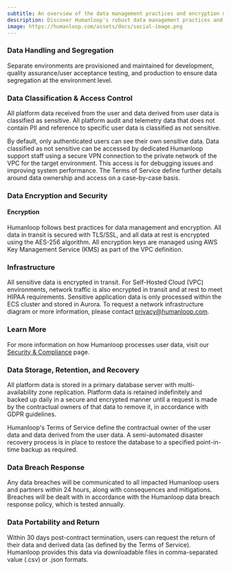 ```yaml
---
subtitle: An overview of the data management practices and encryption methodologies used by Humanloop
description: Discover Humanloop's robust data management practices and state-of-the-art encryption methods ensuring maximum security and compliance for AI applications.
image: https://humanloop.com/assets/docs/social-image.png
---
```


### Data Handling and Segregation

Separate environments are provisioned and maintained for development, quality assurance/user acceptance testing, and production to ensure data segregation at the environment level.

### Data Classification & Access Control

All platform data received from the user and data derived from user data is classified as sensitive. All platform audit and telemetry data that does not contain PII and reference to specific user data is classified as not sensitive.

By default, only authenticated users can see their own sensitive data. Data classified as not sensitive can be accessed by dedicated Humanloop support staff using a secure VPN connection to the private network of the VPC for the target environment. This access is for debugging issues and improving system performance. The Terms of Service define further details around data ownership and access on a case-by-case basis.

### Data Encryption and Security

#### Encryption

Humanloop follows best practices for data management and encryption. All data in transit is secured with TLS/SSL, and all data at rest is encrypted using the AES-256 algorithm. All encryption keys are managed using AWS Key Management Service (KMS) as part of the VPC definition.

### Infrastructure

All sensitive data is encrypted in transit. For Self-Hosted Cloud (VPC) environments, network traffic is also encrypted in transit and at rest to meet HIPAA requirements. Sensitive application data is only processed within the ECS cluster and stored in Aurora. To request a network infrastructure diagram or more information, please contact [privacy@humanloop.com](mailto:privacy@humanloop.com).

### Learn More

For more information on how Humanloop processes user data, visit our [Security & Compliance](https://humanloop.com/security-compliance) page.

### Data Storage, Retention, and Recovery

All platform data is stored in a primary database server with multi-availability zone replication. Platform data is retained indefinitely and backed up daily in a secure and encrypted manner until a request is made by the contractual owners of that data to remove it, in accordance with GDPR guidelines.

Humanloop's Terms of Service define the contractual owner of the user data and data derived from the user data. A semi-automated disaster recovery process is in place to restore the database to a specified point-in-time backup as required.

### Data Breach Response

Any data breaches will be communicated to all impacted Humanloop users and partners within 24 hours, along with consequences and mitigations. Breaches will be dealt with in accordance with the Humanloop data breach response policy, which is tested annually.

### Data Portability and Return

Within 30 days post-contract termination, users can request the return of their data and derived data (as defined by the Terms of Service). Humanloop provides this data via downloadable files in comma-separated value (.csv) or .json formats.
